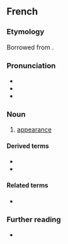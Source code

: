 ==French==

===Etymology===
Borrowed from {{bor|fr|la|apparentia}}.

===Pronunciation===
* {{fr-IPA}}
* {{audio|fr|Fr-apparence.ogg|audio}}
* {{audio|fr|Fr-Paris--apparence.ogg|Audio (Paris)}}

===Noun===
{{fr-noun|f}}

# [[appearance]]

====Derived terms====
* {{l|fr|en apparence}}
* {{l|fr|sauver les apparences}}

====Related terms====
* {{l|fr|apparent}}

===Further reading===
* {{R:TLFi}}